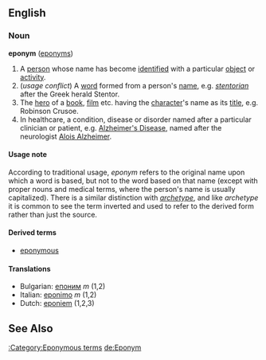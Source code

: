 ==English==
===Noun===
'''eponym''' ([[eponyms]])
{{wikipedia}}
#A [[person]] whose name has become [[identified]] with a particular [[object]] or [[activity]].
#(''usage conflict'') A [[word]] formed from a person's [[name]], e.g. ''[[stentorian]]'' after the Greek herald Stentor.
#The [[hero]] of a [[book]], [[film]] etc. having the [[character]]'s name as its [[title]], e.g. Robinson Crusoe.
#In healthcare, a condition, disease or disorder named after a particular clinician or patient, e.g. [[Alzheimer's Disease]], named after the neurologist [http://en.wikipedia.org/wiki/Alois_Alzheimer Alois Alzheimer].

==== Usage note ====
According to traditional usage, ''eponym'' refers to the original name upon which a word is based, but not to the word based on that name (except with proper nouns and medical terms, where the person's name is usually capitalized).  There is a similar distinction with ''[[archetype]]'', and like ''archetype'' it is common to see the term inverted and used to refer to the derived form rather than just the source.

====Derived terms====
*[[eponymous]]

====Translations====
*Bulgarian: [[епоним]] ''m'' (1,2)
*Italian: [[eponimo]] ''m'' (1,2)
*Dutch: [[eponiem]] {{n}} (1,2,3)

==See Also==
[[:Category:Eponymous terms]]
[[de:Eponym]]